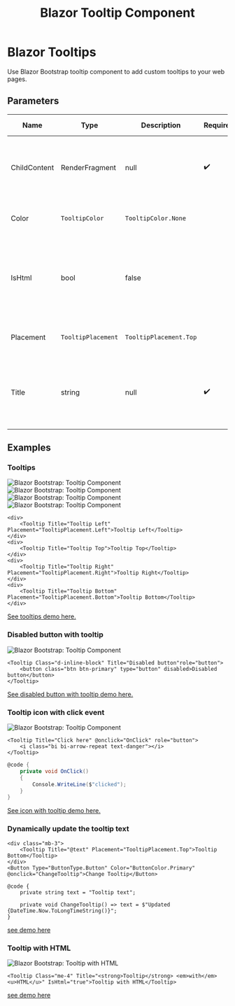 ﻿---
title: Blazor Tooltip Component
description: Use Blazor Bootstrap tooltip component to add custom tooltips to your web pages.
image: https://i.imgur.com/uqvqb2i.jpg

sidebar_label: Tooltips
sidebar_position: 29
---


# Blazor Tooltips

Use Blazor Bootstrap tooltip component to add custom tooltips to your web pages.

<CarbonAd />

## Parameters

| Name | Type | Description | Required | Default | Added Version | 
|--|--|--|--|--|--|
| ChildContent | RenderFragment | null | ✔️ | Gets or sets the content to be rendered within the component. | 1.0.0 |
| Color | `TooltipColor` | `TooltipColor.None` | | Gets or sets the tooltip color. | 1.10.0 |
| IsHtml | bool | false | | Gets or sets a value indicating whether to display the content as HTML instead of text. | 2.1.0 |
| Placement | `TooltipPlacement` | `TooltipPlacement.Top` | | Gets or sets the tooltip placement. | 1.0.0 |
| Title | string | null | ✔️ | Displays informative text when users hover, focus, or tap an element. | 1.0.0 |

## Examples

### Tooltips

<div>
    <img src="https://i.imgur.com/uqvqb2i.jpg" alt="Blazor Bootstrap: Tooltip Component" />
</div>

<div>
    <img src="https://i.imgur.com/ZHLTCvX.jpg" alt="Blazor Bootstrap: Tooltip Component" />
</div>

<div>
    <img src="https://i.imgur.com/jwJUhkV.jpg" alt="Blazor Bootstrap: Tooltip Component" />
</div>

<div>
    <img src="https://i.imgur.com/T2YMw9p.jpg" alt="Blazor Bootstrap: Tooltip Component" />
</div>

```cshtml showLineNumbers
<div>
    <Tooltip Title="Tooltip Left" Placement="TooltipPlacement.Left">Tooltip Left</Tooltip>
</div>
<div>
    <Tooltip Title="Tooltip Top">Tooltip Top</Tooltip>
</div>
<div>
    <Tooltip Title="Tooltip Right" Placement="TooltipPlacement.Right">Tooltip Right</Tooltip>
</div>
<div>
    <Tooltip Title="Tooltip Bottom" Placement="TooltipPlacement.Bottom">Tooltip Bottom</Tooltip>
</div>
```

[See tooltips demo here.](https://demos.blazorbootstrap.com/tooltips#examples)

### Disabled button with tooltip

<img src="https://i.imgur.com/PGlmZS3.jpg" alt="Blazor Bootstrap: Tooltip Component" />

```cshtml showLineNumbers
<Tooltip Class="d-inline-block" Title="Disabled button"role="button">
    <button class="btn btn-primary" type="button" disabled>Disabled button</button>
</Tooltip>
```
[See disabled button with tooltip demo here.](https://demos.blazorbootstrap.com/tooltips#disabled-button-with-tootip)

### Tooltip icon with click event

<img src="https://i.imgur.com/D3FrZba.jpg" alt="Blazor Bootstrap: Tooltip Component" />

```cshtml showLineNumbers
<Tooltip Title="Click here" @onclick="OnClick" role="button">
    <i class="bi bi-arrow-repeat text-danger"></i>
</Tooltip>
```

```cs showLineNumbers
@code {
    private void OnClick()
    {
        Console.WriteLine($"clicked");
    }
}
```
[See icon with tooltip demo here.](https://demos.blazorbootstrap.com/tooltips#icon-with-click-event)

### Dynamically update the tooltip text

```cshtml showLineNumbers
<div class="mb-3">
    <Tooltip Title="@text" Placement="TooltipPlacement.Top">Tooltip Bottom</Tooltip>
</div>
<Button Type="ButtonType.Button" Color="ButtonColor.Primary" @onclick="ChangeTooltip">Change Tooltip</Button>

@code {
    private string text = "Tooltip text";

    private void ChangeTooltip() => text = $"Updated {DateTime.Now.ToLongTimeString()}";
}
```
[see demo here](https://demos.blazorbootstrap.com/tooltips#dynamically-update-the-tooltip-text)

### Tooltip with HTML

<img src="https://i.imgur.com/2xuTx6b.png" alt="Blazor Bootstrap: Tooltip with HTML" />

```cshtml {} showLineNumbers
<Tooltip Class="me-4" Title="<strong>Tooltip</strong> <em>with</em> <u>HTML</u>" IsHtml="true">Tooltip with HTML</Tooltip>
```
[see demo here](https://demos.blazorbootstrap.com/tooltips#tooltip-with-html)
